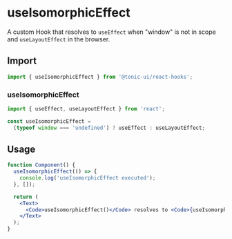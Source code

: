# useIsomorphicEffect

A custom Hook that resolves to `useEffect` when "window" is not in scope and `useLayoutEffect` in the browser.

## Import

```js
import { useIsomorphicEffect } from '@tonic-ui/react-hooks';
```

### useIsomorphicEffect

```js
import { useEffect, useLayoutEffect } from 'react';

const useIsomorphicEffect =
  (typeof window === 'undefined') ? useEffect : useLayoutEffect;
```

## Usage

```jsx
function Component() {
  useIsomorphicEffect(() => {
    console.log('useIsomorphicEffect executed');
  }, []);

  return (
    <Text>
      <Code>useIsomorphicEffect()</Code> resolves to <Code>{useIsomorphicEffect === React.useEffect ? 'useEffect()' : 'useLayoutEffect()'}</Code>
    </Text>
  );
}
```

